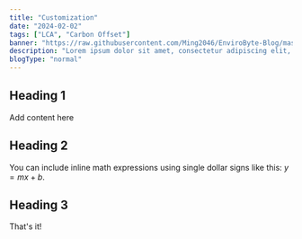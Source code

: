 ```yaml
---
title: "Customization"
date: "2024-02-02"
tags: ["LCA", "Carbon Offset"]
banner: "https://raw.githubusercontent.com/Ming2046/EnviroByte-Blog/master/vQ3sfbAhqno.png"
description: "Lorem ipsum dolor sit amet, consectetur adipiscing elit, sed do eiusmod tempor incididunt ut labore et dolore magna aliqua."
blogType: "normal"
---
```


## Heading 1

Add content here

## Heading 2

You can include inline math expressions using single dollar signs like this: $y = mx + b$.

## Heading 3

That's it!

